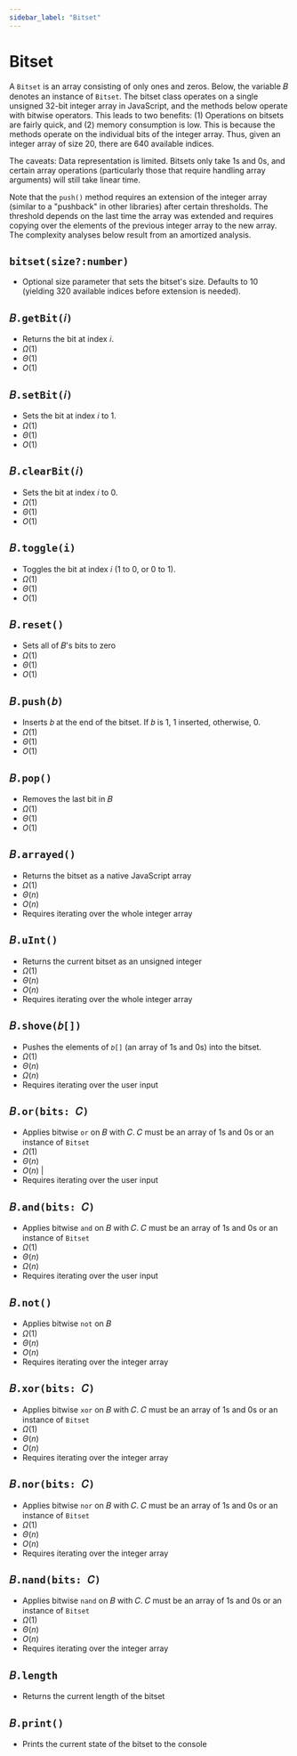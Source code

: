 ```yaml
---
sidebar_label: "Bitset"
---
```


# Bitset

A `Bitset` is an array consisting of only ones and zeros. Below, the
variable 𝐵 denotes an instance of `Bitset`. The bitset class operates on a
single unsigned 32-bit integer array in JavaScript, and the methods below
operate with bitwise operators. This leads to two benefits: (1) Operations
on bitsets are fairly quick, and (2) memory consumption is low. This is
because the methods operate on the individual bits of the integer array.
Thus, given an integer array of size 20, there are 640 available indices.

The caveats: Data representation is limited. Bitsets only take 1s and 0s,
and certain array operations (particularly those that require handling
array arguments) will still take linear time.

Note that the `push()` method requires an extension of the integer array
(similar to a "pushback" in other libraries) after certain thresholds. The
threshold depends on the last time the array was extended and requires
copying over the elements of the previous integer array to the new array.
The complexity analyses below result from an amortized analysis.

## `bitset(size?:number)`

- Optional size parameter that sets the bitset's size. Defaults to 10
  (yielding 320 available indices before extension is needed).

## `𝐵.getBit(𝑖)`

- Returns the bit at index 𝑖.
- ${\Omega(1)}$
- ${\Theta(1)}$
- ${O(1)}$

## `𝐵.setBit(𝑖)`

- Sets the bit at index 𝑖 to 1.
- ${\Omega(1)}$
- ${\Theta(1)}$
- ${O(1)}$

## `𝐵.clearBit(𝑖)`

- Sets the bit at index 𝑖 to 0.
- ${\Omega(1)}$
- ${\Theta(1)}$
- ${O(1)}$

## `𝐵.toggle(i)`

- Toggles the bit at index 𝑖 (1 to 0, or 0 to 1).
- ${\Omega(1)}$
- ${\Theta(1)}$
- ${O(1)}$

## `𝐵.reset()`

- Sets all of 𝐵's bits to zero
- ${\Omega(1)}$
- ${\Theta(1)}$
- ${O(1)}$

## `𝐵.push(𝑏)`

- Inserts 𝑏 at the end of the bitset. If 𝑏 is 1, 1 inserted, otherwise, 0.
- ${\Omega(1)}$
- ${\Theta(1)}$
- ${O(1)}$

## `𝐵.pop()`

- Removes the last bit in 𝐵
- ${\Omega(1)}$
- ${\Theta(1)}$
- ${O(1)}$

## `𝐵.arrayed()`

- Returns the bitset as a native JavaScript array
- ${\Omega(1)}$
- ${\Theta(n)}$
- ${O(n)}$
- Requires iterating over the whole integer array

## `𝐵.uInt()`

- Returns the current bitset as an unsigned integer
- ${\Omega(1)}$
- ${\Theta(n)}$
- ${O(n)}$
- Requires iterating over the whole integer array

## `𝐵.shove(𝑏[])`

- Pushes the elements of `𝑏[]` (an array of 1s and 0s) into the bitset.
- ${\Omega(1)}$
- ${\Theta(n)}$
- ${\Omega(n)}$
- Requires iterating over the user input

## `𝐵.or(bits: 𝐶)`

- Applies bitwise `or` on 𝐵 with 𝐶. 𝐶 must be an array of 1s and 0s or an
  instance of `Bitset`
- ${\Omega(1)}$
- ${\Theta(n)}$
- ${O(n)}$ |
- Requires iterating over the user input

## `𝐵.and(bits: 𝐶)`

- Applies bitwise `and` on 𝐵 with 𝐶. 𝐶 must be an array of 1s and 0s or an
  instance of `Bitset`
- ${\Omega(1)}$
- ${\Theta(n)}$
- ${\Omega(n)}$
- Requires iterating over the user input

## `𝐵.not()`

- Applies bitwise `not` on 𝐵
- ${\Omega(1)}$
- ${\Theta(n)}$
- ${O(n)}$
- Requires iterating over the integer array

## `𝐵.xor(bits: 𝐶)`

- Applies bitwise `xor` on 𝐵 with 𝐶. 𝐶 must be an array of 1s and 0s or an
  instance of `Bitset`
- ${\Omega(1)}$
- ${\Theta(n)}$
- ${O(n)}$
- Requires iterating over the integer array

## `𝐵.nor(bits: 𝐶)`

- Applies bitwise `nor` on 𝐵 with 𝐶. 𝐶 must be an array of 1s and 0s or an
  instance of `Bitset`
- ${\Omega(1)}$
- ${\Theta(n)}$
- ${O(n)}$
- Requires iterating over the integer array

## `𝐵.nand(bits: 𝐶)`

- Applies bitwise `nand` on 𝐵 with 𝐶. 𝐶 must be an array of 1s and 0s or an
  instance of `Bitset`
- ${\Omega(1)}$
- ${\Theta(n)}$
- ${O(n)}$
- Requires iterating over the integer array

## `𝐵.length`

- Returns the current length of the bitset

## `𝐵.print()`

- Prints the current state of the bitset to the console
